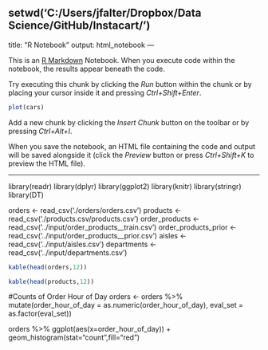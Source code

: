 setwd('C:/Users/jfalter/Dropbox/Data Science/GitHub/Instacart/')
---
title: "R Notebook"
output: html_notebook
---

This is an [R Markdown](http://rmarkdown.rstudio.com) Notebook. When you execute code within the notebook, the results appear beneath the code. 

Try executing this chunk by clicking the *Run* button within the chunk or by placing your cursor inside it and pressing *Ctrl+Shift+Enter*. 

```r
plot(cars)
```

Add a new chunk by clicking the *Insert Chunk* button on the toolbar or by pressing *Ctrl+Alt+I*.

When you save the notebook, an HTML file containing the code and output will be saved alongside it (click the *Preview* button or press *Ctrl+Shift+K* to preview the HTML file).


-------------------------------------------------------------------------------
library(readr)
library(dplyr)
library(ggplot2)
library(knitr)
library(stringr)
library(DT)

orders <- read_csv('./orders/orders.csv')
products <- read_csv('./products.csv/products.csv')
order_products <- read_csv('../input/order_products__train.csv')
order_products_prior <- read_csv('../input/order_products__prior.csv')
aisles <- read_csv('../input/aisles.csv')
departments <- read_csv('../input/departments.csv')

```r
kable(head(orders,12))
```
```r
kable(head(products,12))
```

#Counts of Order Hour of Day
orders <- orders %>% mutate(order_hour_of_day = as.numeric(order_hour_of_day), eval_set = as.factor(eval_set))

orders %>% 
  ggplot(aes(x=order_hour_of_day)) + 
  geom_histogram(stat="count",fill="red")
